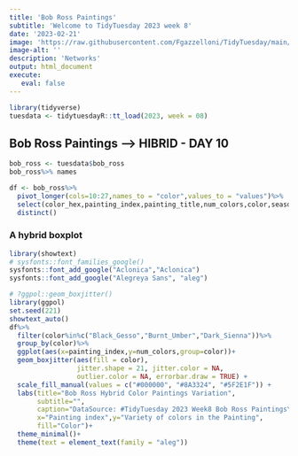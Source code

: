 ```yaml
---
title: 'Bob Ross Paintings'
subtitle: 'Welcome to TidyTuesday 2023 week 8'
date: '2023-02-21'
image: 'https://raw.githubusercontent.com/Fgazzelloni/TidyTuesday/main/data/2023/w8_BbRP/w8_BbRP.png'
image-alt: ''
description: 'Networks'
output: html_document
execute: 
   eval: false
---
```

```r
library(tidyverse)
tuesdata <- tidytuesdayR::tt_load(2023, week = 08)
```

## Bob Ross Paintings ---> HIBRID - DAY 10

```r
bob_ross <- tuesdata$bob_ross
bob_ross%>% names
```

```r
df <- bob_ross%>%
  pivot_longer(cols=10:27,names_to = "color",values_to = "values")%>%
  select(color_hex,painting_index,painting_title,num_colors,color,season,episode)%>%
  distinct()

```



### A hybrid boxplot

```r
library(showtext)
# sysfonts::font_families_google()
sysfonts::font_add_google("Aclonica","Aclonica")
sysfonts::font_add_google("Alegreya Sans", "aleg")
```

```r
# ?ggpol::geom_boxjitter()
library(ggpol)
set.seed(221)
showtext_auto()
df%>%
  filter(color%in%c("Black_Gesso","Burnt_Umber","Dark_Sienna"))%>%
  group_by(color)%>%
  ggplot(aes(x=painting_index,y=num_colors,group=color))+
  geom_boxjitter(aes(fill = color),
                 jitter.shape = 21, jitter.color = NA,
                 outlier.color = NA, errorbar.draw = TRUE) +
  scale_fill_manual(values = c("#000000", "#8A3324", "#5F2E1F")) +
  labs(title="Bob Ross Hybrid Color Paintings Variation",
       subtitle="",
       caption="DataSource: #TidyTuesday 2023 Week8 Bob Ross Paintings\nDataViz: Federica Gazzelloni #30DayChartChallenge 2023 Day10 - hybrid",
       x="Painting index",y="Variety of colors in the Painting",
       fill="Color")+
  theme_minimal()+
  theme(text = element_text(family = "aleg"))
```

